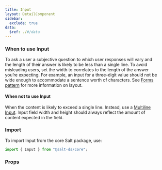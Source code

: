 ```yaml
---
title: Input
layout: DetailComponent
sidebar:
  exclude: true
data:
  $ref: ./#/data
---
```


### When to use Input

To ask a user a subjective question to which user responses will vary and the length of their answer is likely to be less than a single line. To avoid misleading users, set the width to correlates to the length of the answer you’re expecting. For example, an input for a three-digit value should not be wide enough to accommodate a sentence worth of characters. See [Forms pattern](/salt/patterns/forms) for more information on layout. 

#### When not to use Input
 
When the content is likely to exceed a single line. Instead, use a [Multiline Input](/salt/components/multiline-input). Input field width and height should always reflect the amount of content expected in the field. 

### Import

To import Input from the core Salt package, use:

```js
import { Input } from "@salt-ds/core";
```

### Props

<PropsTable componentName="Input" />
